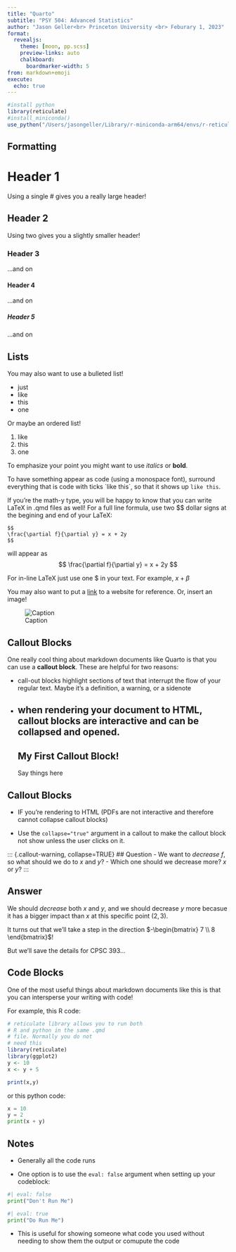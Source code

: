 ```yaml
---
title: "Quarto"
subtitle: "PSY 504: Advanced Statistics"
author: "Jason Geller<br> Princeton University <br> Feburary 1, 2023"
format: 
  revealjs:
    theme: [moon, pp.scss]
    preview-links: auto
    chalkboard: 
      boardmarker-width: 5
from: markdown+emoji
execute:
  echo: true
---
```


```r

#install python
library(reticulate)
#install_miniconda()
use_python("/Users/jasongeller/Library/r-miniconda-arm64/envs/r-reticulate/bin/python", required = TRUE)

```

## Formatting 

# Header 1
Using a single # gives you a really large header!

## Header 2
Using two gives you a slightly smaller header!

### Header 3
...and on

#### Header 4
...and on

##### Header 5
...and on

##  Lists

You may also want to use a bulleted list!

- just
- like
- this
- one

Or maybe an ordered list!

1. like
2. this
3. one

To emphasize your point you might want to use *italics* or **bold**. 

To have something appear as code (using a monospace font), surround everything that is code with ticks \`like this\`, so that it shows up `like this`.

If you're the math-y type, you will be happy to know that you can write LaTeX in .qmd files as well! For a full line formula, use two \$\$ dollar signs at the begining and end of your LaTeX:

```
$$
\frac{\partial f}{\partial y} = x + 2y
$$
```

will appear as 
$$
\frac{\partial f}{\partial y} = x + 2y
$$

For in-line LaTeX just use one \$ in your text. For example, $x + \beta$

You may also want to put a [link](https://www.google.com) to a website for reference. Or, insert an image!

![Caption](https://builtin.com/sites/www.builtin.com/files/styles/ckeditor_optimize/public/inline-images/national/gradient-descent-learning-rate.png)

## Callout Blocks
One really cool thing about markdown documents like Quarto is that you can use a **callout block**. These are helpful for two reasons:

- call-out blocks highlight sections of text that interrupt the flow of your regular text. Maybe it's a definition, a warning, or a sidenote
- when rendering your document to HTML, callout blocks are interactive and can be collapsed and opened. 
---
::: {.callout-warning}
## My First Callout Block!
Say things here
:::

## Callout Blocks

- IF you're rendering to HTML (PDFs are not interactive and therefore cannot collapse callout blocks)

- Use the `collapse="true"` argument in a callout to make the callout block not show unless the user clicks on it.

::: {.callout-warning, collapse=TRUE}
## Question
- We want to *decrease* $f$, so what should we do to $x$ and $y$?
- Which one should we decrease more? $x$ or $y$?
:::

::: {.callout-warning collapse="true"}
## Answer
We should *decrease* both $x$ and $y$, and we should decrease $y$ more becasue it has a bigger impact than $x$ at this specific point $(2,3)$.

It turns out that we'll take a step in the direction $-\begin{bmatrix} 7 \\ 8 \end{bmatrix}$!

But we'll save the details for CPSC 393...
:::

## Code Blocks
One of the most useful things about markdown documents like this is that you can intersperse your writing with code!

For example, this R code:

```r
# reticulate library allows you to run both
# R and python in the same .qmd
# file. Normally you do not 
# need this
library(reticulate)
library(ggplot2)
y <- 10
x <- y + 5

print(x,y)
```

or this python code:

```python
x = 10
y = 2
print(x + y)
```

## Notes

- Generally all the code runs

- One option is to use the `eval: false` argument when setting up your codeblock:

```python
#| eval: false
print("Don't Run Me")
```

```python
#| eval: true
print("Do Run Me")
```

- This is useful for showing someone what code you used without needing to show them the output or comupute the code
